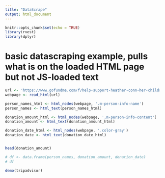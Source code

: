 ```yaml
---
title: "DataScrape"
output: html_document
---
```


```r
knitr::opts_chunk$set(echo = TRUE)
library(rvest)
library(dplyr)
```

# basic datascraping example, pulls what is on the loaded HTML page but not JS-loaded text


```r
url <- 'https://www.gofundme.com/f/help-support-heather-conn-her-children/donations'
webpage <- read_html(url)
```

```r

person_names_html <- html_nodes(webpage, '.m-person-info-name')
person_names <- html_text(person_names_html)

donation_amount_html <- html_nodes(webpage, '.m-person-info-content')
donation_amount <- html_text(donation_amount_html)

donation_date_html <- html_nodes(webpage, '.color-gray')
donation_date <- html_text(donation_date_html)


head(donation_amount)

# df <- data.frame(person_names, donation_amount, donation_date)
# df

```

```r
demo(tripadvisor)
```

